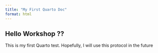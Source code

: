 ```yaml
--- 
title: "My First Quarto Doc" 
format: html 
--- 
```

 
## Hello Workshop ?? 
This is my first Quarto test. 
Hopefully, I will use this protocol in the future
